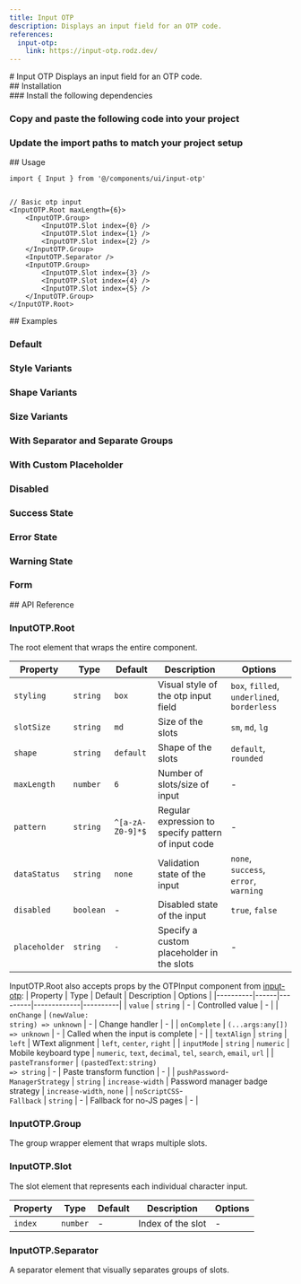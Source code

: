 ```yaml
---
title: Input OTP
description: Displays an input field for an OTP code.
references:
  input-otp:
    link: https://input-otp.rodz.dev/
---
```

<ContentContainer>

<Section gap="1">
# Input OTP
<Paragraph size={'extraLarge'} color={'tertiary'}>Displays an input field for an OTP code.</Paragraph>
<ComponentPreview name="input-otp" withRecipe/>
</Section>

<Section>
## Installation

<Steps>
<Section>
### Install the following dependencies

<InstallTabs pkg="input-otp" />

### Copy and paste the following code into your project

<ComponentSource name="input-otp" />

### Update the import paths to match your project setup

</Section>
</Steps>
</Section>

<Section>
## Usage

```tsx
import { Input } from '@/components/ui/input-otp'
```
```tsx

// Basic otp input
<InputOTP.Root maxLength={6}>
    <InputOTP.Group>
        <InputOTP.Slot index={0} />
        <InputOTP.Slot index={1} />
        <InputOTP.Slot index={2} />
    </InputOTP.Group>
    <InputOTP.Separator />
    <InputOTP.Group>
        <InputOTP.Slot index={3} />
        <InputOTP.Slot index={4} />
        <InputOTP.Slot index={5} />
    </InputOTP.Group>
</InputOTP.Root>
```
</Section>

<Section>
## Examples

### Default
<ComponentPreview name="input-otp" />

### Style Variants
<ComponentPreview name="input-otp" file="variants" />

### Shape Variants
<ComponentPreview name="input-otp" file="shape" />

### Size Variants
<ComponentPreview name="input-otp" file="size" />

### With Separator and Separate Groups
<ComponentPreview name="input-otp" file="separator" />

### With Custom Placeholder
<ComponentPreview name="input-otp" file="placeholder" />

### Disabled
<ComponentPreview name="input-otp" file="disabled" />

### Success State
<ComponentPreview name="input-otp" file="success" />

### Error State
<ComponentPreview name="input-otp" file="error" />

### Warning State
<ComponentPreview name="input-otp" file="warning" />

### Form
<ComponentPreview name="input-otp" file="form" />

</Section>

<Section>
## API Reference

### InputOTP.Root
The root element that wraps the entire component.

| Property | Type | Default | Description | Options |
|----------|------|---------|-------------|----------|
| `styling` | `string` | `box` | Visual style of the otp input field | `box`, `filled`, `underlined`, `borderless`|
| `slotSize` | `string` | `md` | Size of the slots | `sm`, `md`, `lg` |
| `shape` | `string` | `default` | Shape of the slots | `default`, `rounded` |
| `maxLength` | `number` | `6` | Number of slots/size of input | - |
| `pattern` | `string` | `^[a-zA-Z0-9]*$` | Regular expression to specify pattern of input code | - |
| `dataStatus` | `string` | `none` | Validation state of the input | `none`, `success`, `error`, `warning` |
| `disabled` | `boolean` | - | Disabled state of the input | `true`, `false` |
| `placeholder` | `string` | `-` | Specify a custom placeholder in the slots | - |


InputOTP.Root also accepts props by the OTPInput component from [input-otp](https://input-otp.rodz.dev/):
| Property | Type | Default | Description | Options |
|----------|------|---------|-------------|----------|
| `value` | `string` | - | Controlled value | - |
| `onChange` | `(newValue:`<br/>`string) => unknown` | - | Change handler | - |
| `onComplete` | `(...args:any[])`<br/>`=> unknown` | - | Called when the input is complete | - |
| `textAlign` | `string` | `left` | WText alignment | `left`, `center`, `right` |
| `inputMode` | `string` | `numeric` | Mobile keyboard type | `numeric`, `text`, `decimal`, `tel`, `search`, `email`, `url` |
| `pasteTransformer` | `(pastedText:string)`<br/>`=> string` | - | Paste transform function | - |
| `pushPassword`-<br/>`ManagerStrategy` | `string` | `increase-width` | Password manager badge strategy | `increase-width`, `none` |
| `noScriptCSS`-<br/>`Fallback` | `string` | - | Fallback for no-JS pages | - |

### InputOTP.Group
The group wrapper element that wraps multiple slots.

### InputOTP.Slot
The slot element that represents each individual character input.

| Property | Type | Default | Description | Options |
|----------|------|---------|-------------|----------|
| `index` | `number` | - | Index of the slot | - |

### InputOTP.Separator
A separator element that visually separates groups of slots.

</Section>
</ContentContainer>